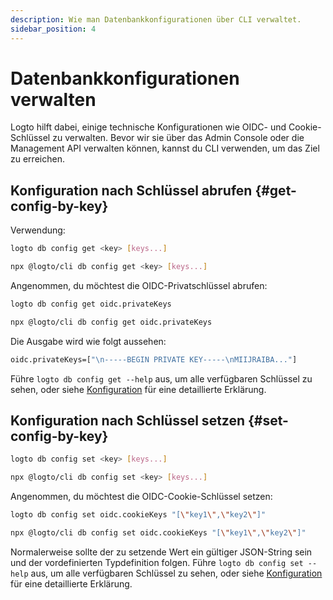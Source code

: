 ```yaml
---
description: Wie man Datenbankkonfigurationen über CLI verwaltet.
sidebar_position: 4
---
```



# Datenbankkonfigurationen verwalten

Logto hilft dabei, einige technische Konfigurationen wie OIDC- und Cookie-Schlüssel zu verwalten. Bevor wir sie über das Admin Console oder die Management API verwalten können, kannst du CLI verwenden, um das Ziel zu erreichen.

## Konfiguration nach Schlüssel abrufen \{#get-config-by-key}

Verwendung:

<Tabs groupId="cmd">

  <TabItem value="cli" label="CLI">

```bash
logto db config get <key> [keys...]
```

  </TabItem>
  <TabItem value="npx" label="npx">

```bash
npx @logto/cli db config get <key> [keys...]
```

  </TabItem>

</Tabs>

Angenommen, du möchtest die OIDC-Privatschlüssel abrufen:

<Tabs groupId="cmd">

  <TabItem value="cli" label="CLI">

```bash
logto db config get oidc.privateKeys
```

  </TabItem>
  <TabItem value="npx" label="npx">

```bash
npx @logto/cli db config get oidc.privateKeys
```

  </TabItem>

</Tabs>

Die Ausgabe wird wie folgt aussehen:

```bash
oidc.privateKeys=["\n-----BEGIN PRIVATE KEY-----\nMIIJRAIBA..."]
```

Führe `logto db config get --help` aus, um alle verfügbaren Schlüssel zu sehen, oder siehe [Konfiguration](/concepts/core-service/configuration/#database-configs) für eine detaillierte Erklärung.

## Konfiguration nach Schlüssel setzen \{#set-config-by-key}

<Tabs groupId="cmd">

  <TabItem value="cli" label="CLI">

```bash
logto db config set <key> [keys...]
```

  </TabItem>
  <TabItem value="npx" label="npx">

```bash
npx @logto/cli db config set <key> [keys...]
```

  </TabItem>

</Tabs>

Angenommen, du möchtest die OIDC-Cookie-Schlüssel setzen:

<Tabs groupId="cmd">

  <TabItem value="cli" label="CLI">

```bash
logto db config set oidc.cookieKeys "[\"key1\",\"key2\"]"
```

  </TabItem>
  <TabItem value="npx" label="npx">

```bash
npx @logto/cli db config set oidc.cookieKeys "[\"key1\",\"key2\"]"
```

  </TabItem>

</Tabs>

Normalerweise sollte der zu setzende Wert ein gültiger JSON-String sein und der vordefinierten Typdefinition folgen. Führe `logto db config set --help` aus, um alle verfügbaren Schlüssel zu sehen, oder siehe [Konfiguration](/concepts/core-service/configuration/) für eine detaillierte Erklärung.
